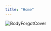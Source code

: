 ```yaml
---
title: "Home"
---
```


![BodyForgotCover](Screenshot_bodyforgot_cover.png){fig-alt="Cover image of The Body Forgot Book.  Image of brown, corner apartment building with 6 floors and people waving out of 5 of the floors"}
<!-- insert a photo of the cover 
link where to buy 
media appearances 
online events -->

